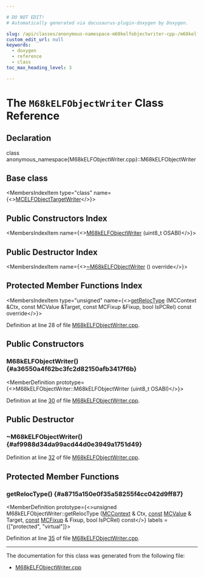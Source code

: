 ```yaml
---

# DO NOT EDIT!
# Automatically generated via docusaurus-plugin-doxygen by Doxygen.

slug: /api/classes/anonymous-namespace-m68kelfobjectwriter-cpp-/m68kelfobjectwriter
custom_edit_url: null
keywords:
  - doxygen
  - reference
  - class
toc_max_heading_level: 3

---
```





# The `M68kELFObjectWriter` Class Reference

<DoxygenPage pluginConfig={pluginConfig}>



## Declaration

<CodeBlock>class anonymous_namespace{M68kELFObjectWriter.cpp}::M68kELFObjectWriter</CodeBlock>

## Base class

<MembersIndex>

<MembersIndexItem
  type="class"
  name={<><a href="/docs/api/classes/llvm/mcelfobjecttargetwriter">MCELFObjectTargetWriter</a></>}>
</MembersIndexItem>

</MembersIndex>

## Public Constructors Index

<MembersIndex>

<MembersIndexItem
  name={<><a href="#a36550a4f62bc3fc2d82150afb3417f6b">M68kELFObjectWriter</a> (uint8&#95;t OSABI)</>}>
</MembersIndexItem>

</MembersIndex>

## Public Destructor Index

<MembersIndex>

<MembersIndexItem
  name={<><a href="#af9988d34da99acd44d0e3949a1751d49">~M68kELFObjectWriter</a> () override</>}>
</MembersIndexItem>

</MembersIndex>

## Protected Member Functions Index

<MembersIndex>

<MembersIndexItem
  type="unsigned"
  name={<><a href="#a8715a150e0f35a58255f4cc042d9ff87">getRelocType</a> (MCContext &amp;Ctx, const MCValue &amp;Target, const MCFixup &amp;Fixup, bool IsPCRel) const override</>}>
</MembersIndexItem>

</MembersIndex>


Definition at line 28 of file <a href="/docs/api/files/lib/lib/target/lib/target/m68k/lib/target/m68k/mctargetdesc/m68kelfobjectwriter-cpp">M68kELFObjectWriter.cpp</a>.

<SectionDefinition>

## Public Constructors

### M68kELFObjectWriter() {#a36550a4f62bc3fc2d82150afb3417f6b}

<MemberDefinition
  prototype={<>M68kELFObjectWriter::M68kELFObjectWriter (uint8&#95;t OSABI)</>}>

Definition at line <a href="/docs/api/files/lib/lib/target/lib/target/m68k/lib/target/m68k/mctargetdesc/m68kelfobjectwriter-cpp/#l00030">30</a> of file <a href="/docs/api/files/lib/lib/target/lib/target/m68k/lib/target/m68k/mctargetdesc/m68kelfobjectwriter-cpp">M68kELFObjectWriter.cpp</a>.
</MemberDefinition>

</SectionDefinition>

<SectionDefinition>

## Public Destructor

### ~M68kELFObjectWriter() {#af9988d34da99acd44d0e3949a1751d49}

<MemberDefinition
  prototype="M68kELFObjectWriter::~M68kELFObjectWriter ()">

Definition at line <a href="/docs/api/files/lib/lib/target/lib/target/m68k/lib/target/m68k/mctargetdesc/m68kelfobjectwriter-cpp/#l00032">32</a> of file <a href="/docs/api/files/lib/lib/target/lib/target/m68k/lib/target/m68k/mctargetdesc/m68kelfobjectwriter-cpp">M68kELFObjectWriter.cpp</a>.
</MemberDefinition>

</SectionDefinition>

<SectionDefinition>

## Protected Member Functions

### getRelocType() {#a8715a150e0f35a58255f4cc042d9ff87}

<MemberDefinition
  prototype={<>unsigned M68kELFObjectWriter::getRelocType (<a href="/docs/api/classes/llvm/mccontext">MCContext</a> &amp; Ctx, <a href="/docs/api/files/lib/lib/target/lib/target/aarch64/aarch64promoteconstant-cpp/#a90f8350fecae261c25be85d38b451bff">const</a> <a href="/docs/api/classes/llvm/mcvalue">MCValue</a> &amp; Target, <a href="/docs/api/files/lib/lib/target/lib/target/aarch64/aarch64promoteconstant-cpp/#a90f8350fecae261c25be85d38b451bff">const</a> <a href="/docs/api/classes/llvm/mcfixup">MCFixup</a> &amp; Fixup, bool IsPCRel) const</>}
  labels = {["protected", "virtual"]}>

Definition at line <a href="/docs/api/files/lib/lib/target/lib/target/m68k/lib/target/m68k/mctargetdesc/m68kelfobjectwriter-cpp/#l00035">35</a> of file <a href="/docs/api/files/lib/lib/target/lib/target/m68k/lib/target/m68k/mctargetdesc/m68kelfobjectwriter-cpp">M68kELFObjectWriter.cpp</a>.
</MemberDefinition>

</SectionDefinition>

<hr/>

The documentation for this class was generated from the following file:

<ul>
<li><a href="/docs/api/files/lib/lib/target/lib/target/m68k/lib/target/m68k/mctargetdesc/m68kelfobjectwriter-cpp">M68kELFObjectWriter.cpp</a></li>
</ul>

</DoxygenPage>
